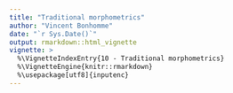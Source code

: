 ```yaml
---
title: "Traditional morphometrics"
author: "Vincent Bonhomme"
date: "`r Sys.Date()`"
output: rmarkdown::html_vignette
vignette: >
  %\VignetteIndexEntry{10 - Traditional morphometrics}
  %\VignetteEngine{knitr::rmarkdown}
  %\usepackage[utf8]{inputenc}
---
```



